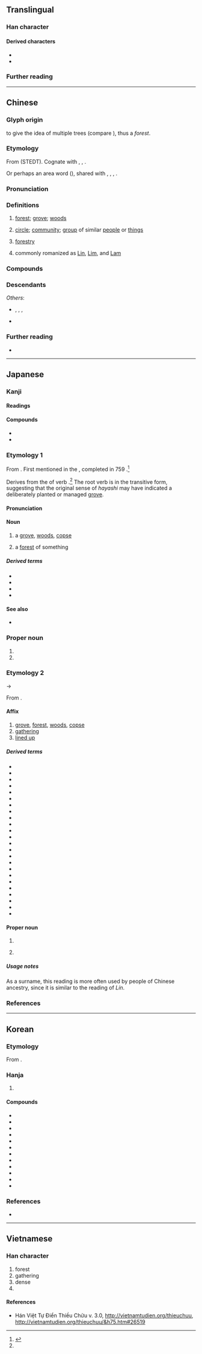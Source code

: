 {{character info}}
{{character info|0xf9f4}}
==Translingual==
{{stroke order|strokes=8}}

===Han character===
{{Han char|rn=75|rad=木|as=04|sn=8|four=44990|canj=DD|ids=⿰木木}}

====Derived characters====
* {{l|mul|[[㑣]], [[啉]], [[𡍚]], [[㛦]], [[崊]], [[㣩]], [[惏]], [[㨆]], [[淋]], [[晽]], [[𦝃]], [[𤊩]], [[琳]], [[䢞]], [[𪾭]], [[碄]], [[綝]]([[𬘭]]), [[諃]], [[𨂕]], [[醂]], [[𧇨]], [[𪳻]], [[𮨭]]([[𬱾]]), [[𣒜]], [[彬]], [[郴]], [[㪔]], [[𬃂]], [[𬃴]], [[䫐]]([[𬃲]]), [[𠓭]], [[冧]], [[𠩵]], [[㚞]], [[㝝]], [[𡹇]], [[麻]], [[𣇰]], [[森]], [[菻]], [[𠄻]], [[痳]], [[罧]], [[𥦝]], [[𪩦]], [[𦋗]], [[箖]], [[𧇃]], [[𤾓]], [[䦥]], [[霖]], [[𧇥]], [[𠐙]], [[𬴫]], [[𪎦]], [[𣟒]]}}
* {{l|mul|[[𣑽]], [[𫦯]], [[㭝]], [[𠵂]], [[埜]], [[梦]], [[𡘽]], [[婪]], [[𡹚]], [[梵]], [[梺]], [[椘]], [[𢛓]], [[𫿱]], [[𣈅]], [[𣓏]], [[𪵝]], [[焚]], [[㷊]], [[棼]], [[棽]], [[棾]], [[𣓕]], [[𣓴]], [[𪲡]], [[𬂽]], [[榃]], [[楚]], [[𥁹]], [[𥓙]], [[禁]], [[𣕯]], [[𣕽]], [[𣕾]], [[𪲵]], [[𫱒]], [[𬃕]], [[𬃚]], [[𧛀]], [[𧩋]], [[𧯴]], [[𧼖]], [[䠂]], [[辳]], [[㯄]], [[𧹫]], [[𪳟]], [[𨨗]], [[樷]], [[㯟]], [[㯬]], [[𪳯]], [[𬄜]], [[檒]]([[𮨴]]), [[𣜕]], [[𨤳]], [[𪳽]], [[𬄰]], [[𩤆]], [[𣝹]], [[㰈]], [[𬷞]], [[麓]], [[𧰔]], [[𬅐]], [[𬅛]], [[𮟝]], [[𣫓]]}}

===Further reading===
{{Han ref|kx=0516.050|dkj=14551|dj=0903.190|hdz=21164.070|uh=6797}}
{{Han ref|uh=F9F4}}

----

==Chinese==
{{zh-forms}}

===Glyph origin===
{{Han etym}}
{{zh-etym-double|木|tree}} to give the idea of multiple trees (compare {{zh-l|*森}}), thus a ''forest''.

===Etymology===
From {{inh|zh|sit-pro|*ram||jungle; forest; country; field}} (STEDT). Cognate with {{och-l|森|forest}}, {{cog|lus|ram||forest; country}}, {{cog|mjw|ram||jungle}}.

Or perhaps an area word ({{zh-ref|Schuessler, 2007}}), shared with {{cog|km|រាម||thick bushy jungle that grows along a stream}}, {{cog|okz|*rām||inundated forest along a watercourse}}, {{cog|okz|sarāma ~ sarāṃ||a tract of stunted vegetation}}, {{cog|mnw|ရာံ|tr=rèm|t=copse; patch of woodland}}.

===Pronunciation===
{{zh-pron
|m=lín
|ma=LL-Q7850 (zho)-雲角-林.wav
|m-s=nin2
|c=lam4
|c-t=lim3,lem4
|c-t_note=lim3 - including surname
|g=lin4
|h=pfs=lìm;gd=lim2
|j=ling1
|mb=lâng
|md=lìng
|mn=ml,jj,ha,zp,ly,tw:nâ/ml,jj,zp,ly,tw:lîm/ha:lêm
|mn_note=nâ - vernacular; lîm/lêm - literary (including surname)
|mn-t=nan5/lim5
|mn-t_note=nan5 - vernacular; lim5 - literary (including surname)
|w=3lin
|x=lin2
|mc=y
|oc=y
|cat=n,pn
}}

===Definitions===
{{zh-hanzi}}

# [[forest]]; [[grove]]; [[woods]]
#: {{zh-x|竹林|bamboo '''forest'''}}
#: {{zh-x|防風林|windbreak; shelterbelt}}
# [[circle]]; [[community]]; [[group]] of similar [[people]] or [[thing]]s
#: {{zh-x|武林|martial arts '''world'''}}
# [[forestry]]
# {{surname|zh|dot=,}} commonly romanized as [[Lin]], [[Lim]], and [[Lam]]
#: {{zh-x|^林 ^默-娘|{{w|Mazu|'''Lin''' Moniang}} (a Chinese sea goddess also known by several other names and titles)}}
#: {{zh-x|^林 ^則-徐|{{w|Lin Zexu|'''Lin''' Zexu}} (Qing dynasty Chinese official)}}
#: {{zh-x|^林 ^彪|{{w|Lin Biao|'''Lin''' Biao}} (a Marshal of the People's Republic of China)}}

===Compounds===
{{zh-der|森林:forest|少林:Shaolin|吉林:Jilin|林檎|林林總總:numerous; in great abundance|雨林:rainforest|盤尼西林:penicillin|樹林:forest; woods|御林軍:the troops responsible for protecting the capital or the emperor|林業:forestry|林場:forestry center; tree farm|儒林|平地松林|幼學瓊林|少林寺|凡士林|奧林匹克|儒林外史|七林林|北林|字林|何氏語林|保留林|叢林|保林|山林|公有林|丕林島|封山育林|保安林|原始林|少林派|平林|息影林泉|息影園林|城市山林|布魯克林|喬林|中林|上林賦|快活林|壬林|坪林|常綠林|固沙林|原生林|巴林|上林苑|峰林|山林文學|山林屠販|士林|意林|少林拳|哈林式|單純林|寒林|同林鳥|孔林|七留七林|奧林比亞|尸陀林|園林|國有林|刀山劍林|天然林|亭林先生|和林|幼林|布林代數|易林|林蔭蔽天|春林|林子|瓊林宴|林苑|林黛玉|把臂入林|林型|林區|文林|林蔭|林下風致|林浪|槍林彈雨|柏林圍牆|林下風氣|林內鄉|林壑|林薄|林蔭大道|檀林|東林黨|森林法|林口|洛林|林下風範|次生林|福馬林|成材林|林郎|柏林劇團|杉林溪|瓊林玉質|瑤林瓊樹|柏林會議|林梢|氨基比林|林帶|林相|桂林一枝|東柏林|混合林|松林|林表|林宗巾|窮猿投林|窮猿奔林|穆思林|法苑珠林|株林|禁林|永續林|林冲夜奔|禪林|森林浴|碑林|林園大道|石林|成林|林口臺地|盜林|林班|林產|林濤|榛林|林慚澗愧|焚林而畋|林琅|森林學|故林|獨木不林|柏林樂派|柏林|林莽|杏林春暖|瓊林苑|瓊林玉樹|林立|林藪|桂林|東林書院|林投姐|眾議成林|焚林而田|林下|曼陀林|林務|焚林之求|棘林|空林|林杪|林衣|林泉|林地|海防林|格林童話|柏林影展|柏林大學|格林威治|瓊林|池魚林木|書林|水泥叢林|歸林|林邊鄉|武林舊事|林麓|林離|林籟|林無靜樹|林木|林投|林家花園|林園|杏林|西柏林|防風林|綠林|綠林大盜|聲振林木|都柏林|落葉林|造林|迦羅林朝|詩入雞林|藝林|防護林|言談林藪|防霜林|翰林|老林|陰丹士林|綠林好漢|綠林兵|茂林深竹|蜜林檎|舞林高手|芳林|雲林|農林|經濟林|羽林軍|竹林七賢|菲林|黑森林|雲林寺|鶴林玉露|鶴林|道林紙|笑林|醫林改錯|竹林|茂林|竹林之游|阿尼林|防沙林|長林豐草|長林|翰林院|針葉林|野豬林|肉山脯林|遯跡山林|遠遁山林|酒池肉林|詞林紀事|遊樂林|辯圃學林|辭林|馬林巴琴|赤道雨林|羽林|詞林|綠林豪客|綠林起義|紅樹林|楊林溝|小林|柳林|楊林市|繡林|楊林|烏林|團林鋪|澤林|羅克斯普林|竹林橋|丘林|花林寺|楊林橋|茂林修竹|溪林|黑林|林加拉語|楓林上城|林家溪|鳳林|秀林|林邊|杉林|大林|水林|林內|二林|員林|楓林|芎林|克里姆林宮|斯大林|史達林|東林|西林|麗林|林美|格林|錫林郭勒|佳林}}

===Descendants===
{{CJKV||2=りん|3=림|k2=임|4=lâm}}
''Others'':
* {{desc|bor=1|en|Lin}}, {{l|en|Lam}}, {{l|en|Lum}}, {{l|en|Lim}}
* {{desc|bor=1|tl|Lim}}

===Further reading===
* {{thcwd|4208}}

----

==Japanese==

===Kanji===
{{ja-kanji|grade=1|rs=木04}}

====Readings====
{{ja-readings
|goon=りん<りん<りむ
|kanon=りん<りん<りむ
|kun=はやし<はやし, おお-い<おほ-い
|nanori=き, きみ, しげ, しげる, とき, ふさ, もと, もり, よし
}}

====Compounds====
* {{ja-r|林%檎|りん%ご|[[apple]]}}
* {{ja-r|少%林|^しょう%りん|[[Shaolin]]}}

===Etymology 1===
{{ja-kanjitab|yomi=k|はやし}}

From {{inh|ja|ojp|sort=はやし|-}}.  First mentioned in the ''{{w|Man'yōshū}}'', completed in 759 {{CE}}.<ref name="KDJ">{{R:Kokugo Dai Jiten}}</ref>

Derives from the {{m|ja|連用形|tr=ren'yōkei||stem or continuative form}} of verb {{m|ja|生やす|tr=hayasu||to [[grow]]}}.<ref name="KDJ"/>  The root verb is in the transitive form, suggesting that the original sense of ''hayashi'' may have indicated a deliberately planted or managed [[grove]].

====Pronunciation====
{{ja-pron|はやし|acc=3|acc_ref=DJR,NHK,SMK5|acc2=0|acc2_ref=DJR,NHK,SMK5}}

====Noun====
{{ja-noun|はやし}}

# {{defdate|from 759}} a [[grove]], [[woods]], [[copse]]
# {{defdate|from 759}} {{lb|ja|sort=はやし|figurative}} a [[forest]] of something

=====Derived terms=====
{{der-top3}}
* {{ja-r|梅%林|うめ%ばやし}}
* {{ja-r|小%林|^こ%ばやし}}
* {{ja-r|竹%林|たけ%ばやし}}
* {{ja-r|松%林|まつ%ばやし}}
{{der-bottom}}

====See also====
* {{ja-r|森|もり|[[forest]]|pos=generally larger than a ''hayashi''}}

===Proper noun===
{{ja-pos|proper|はやし}}

# {{surname|ja|sort=はやし|A=a|nodot=1}}
# {{given name|ja|sort=はやし|female|A=a}}

===Etymology 2===
{{ja-kanjitab|yomi=o|りん}}

{{IPAchar|/rimʉ/}} → {{IPAchar|/riɴ/}}

From {{der|ja|ltc|sort=りん|-}} {{ltc-l|林}}.

====Affix====
{{ja-pos|affix|りん}}

# [[grove]], [[forest]], [[woods]], [[copse]]
# [[gathering]]
# [[line up|lined up]]

=====Derived terms=====
{{der-top3}}
* {{ja-r|林%間|りん%かん}}
* {{ja-r|林%業|りん%ぎょう}}
* {{ja-r|林%道|りん%どう}}
* {{ja-r|林%野|りん%や}}
* {{ja-r|林%立|りん%りつ}}
* {{ja-r|学%林|がく%りん}}
* {{ja-r|翰%林|かん%りん}}
* {{ja-r|芸%林|げい%りん}}
* {{ja-r|原%生%林|げん%せい%りん}}
* {{ja-r|混%交%林|こん%こう%りん}}
* {{ja-r|山%林|さん%りん}}
* {{ja-r|辞%林|じ%りん}}
* {{ja-r|樹%林|じゅ%りん}}
* {{ja-r|純%林|じゅん%りん}}
* {{ja-r|書%林|しょ%りん}}
* {{ja-r|松%林|しょう%りん}}
* {{ja-r|植%林|しょく%りん}}
* {{ja-r|僧%林|そう%りん}}
* {{ja-r|森%林|しん%りん}}
* {{ja-r|疎%林|そ%りん}}
* {{ja-r|造%林|ぞう%りん}}
* {{ja-r|竹%林|ちく%りん}}
* {{ja-r|梅%林|ばい%りん}}
* {{ja-r|密%林|みつ%りん}}
{{der-bottom}}

====Proper noun====
{{ja-pos|proper|りん}}

# {{surname|ja|sort=りん|A=a|nodot=1}}
# {{lb|ja|rare}} {{given name|ja|sort=りん|female|A=a}}

=====Usage notes=====
As a surname, this reading is more often used by people of Chinese ancestry, since it is similar to the {{ncog|cmn|-}} {{ncog|zh|-}} reading of ''Lín''.

===References===
<references/>

----

==Korean==

===Etymology===
From {{der|ko|ltc|-}} {{ltc-l|林|id=1}}. {{hanja-hunmong|림|lim|地理#상07A}}

===Hanja===
{{ko-hanja-search}}
{{ko-hanja|수풀|림||임}}

# {{hanja form of|[[림]]/[[임]]|[[forest]]}}

====Compounds====
{{der-top3|Compounds}}
* {{ko-l|산림|山林}}
* {{ko-l|삼림|森林}}
* {{ko-l|밀림|密林}}
* {{ko-l|농림|農林}}
* {{ko-l|임업|林業}}
* {{ko-l|수림|樹林}}
* {{ko-l|무림|茂林}}
* {{ko-l|죽림|竹林}}
* {{ko-l|임야|[[forest]] [[land]]; [[woods]] and [[fields]]|林野}}
* {{ko-l|삼림욕|森林浴}}
* {{ko-l|원시림|原始林}}
* {{ko-l|열대우림|熱帶雨林}}
{{der-bottom}}

===References===
* {{R:hanjadoc|4857}}

----

==Vietnamese==

===Han character===
{{vi-readings|readings=lâm,Lâm|rs=木04}}

# forest
# gathering
# dense
# {{surname|vi}}

====References====
* Hán Việt Tự Điển Thiều Chửu v. 3.0, http://vietnamtudien.org/thieuchuu, http://vietnamtudien.org/thieuchuu/&h75.htm#26519